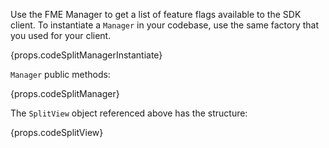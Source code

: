 Use the FME Manager to get a list of feature flags available to the SDK client. To instantiate a `Manager` in your codebase, use the same factory that you used for your client.

<div>{props.codeSplitManagerInstantiate}</div>

`Manager` public methods:

<div>{props.codeSplitManager}</div>

The `SplitView` object referenced above has the structure:

<div>{props.codeSplitView}</div>